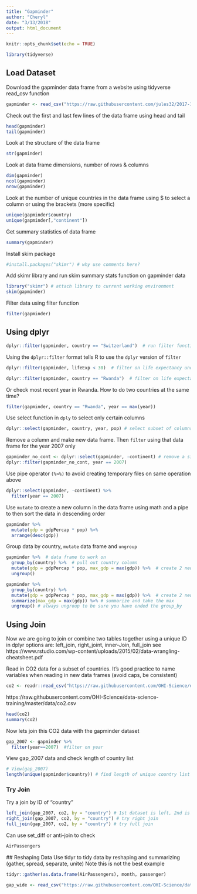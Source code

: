 ```yaml
---
title: "Gapminder"
author: "Cheryl"
date: "3/13/2018"
output: html_document
---
```


```r
knitr::opts_chunk$set(echo = TRUE)
```

```r
library(tidyverse)
```
## Load Dataset
Download the gapminder data frame from a website using tidyverse read_csv function
```r
gapminder <- read_csv("https://raw.githubusercontent.com/jules32/2017-11-30-MBARI/gh-pages/data/gapminder.csv")
```
Check out the first and last few lines of the data frame using head and tail
```r
head(gapminder)
tail(gapminder)
```
Look at the structure of the data frame
```r
str(gapminder)
```
Look at data frame dimensions, number of rows & columns
```r
dim(gapminder)
ncol(gapminder)
nrow(gapminder)
```
Look at the number of unique countries in the data frame using $ to select a column or
using the brackets (more specific)
```r
unique(gapminder$country)
unique(gapminder[,"continent"])
```
Get summary statistics of data frame
```r
summary(gapminder)
```
Install skim package
```r
#install.packages("skimr") # why use comments here?
```
Add skimr library and run skim summary stats function on gapminder data
```r
library("skimr") # attach library to current working environment
skim(gapminder)
```
Filter data using filter function
```r
filter(gapminder)
```
## Using dplyr
```r
dplyr::filter(gapminder, country == "Switzerland")  # run filter function in dplyr
```
Using the `dplyr::filter` format tells R to use the `dplyr` version of `filter`
```r
dplyr::filter(gapminder, lifeExp < 30)  # filter on life expectancy under 30
```

```r
dplyr::filter(gapminder, country == "Rwanda")  # filter on life expectancy under 30
```
Or check most recent year in Rwanda. How to do two countries at the same time? 
```r
filter(gapminder, country == "Rwanda", year == max(year))
```
Use select function in `dply` to select only certain columns
```r
dplyr::select(gapminder, country, year, pop) # select subset of columns from dataframe

```
Remove a column and make new data frame. Then `filter` using that data frame for the year 2007 only
```r
gapminder_no_cont <- dplyr::select(gapminder, -continent) # remove a single column from dataframe
dplyr::filter(gapminder_no_cont, year == 2007) 
```
Use pipe operator `(%>%)` to avoid creating temporary files on same operation above
```r
dplyr::select(gapminder, -continent) %>% 
  filter(year == 2007) 
```
Use `mutate` to create a new column in the data frame using math and a pipe to then sort the data in descending order
```r
gapminder %>%
  mutate(gdp = gdpPercap * pop) %>%
  arrange(desc(gdp))
```

Group data by country, `mutate` data frame and `ungroup`
```r
gapminder %>%  # data frame to work on
  group_by(country) %>%  # pull out country column
  mutate(gdp = gdpPercap * pop, max_gdp = max(gdp)) %>%  # create 2 new columns using mutate 
  ungroup()
```
```r
gapminder %>%
  group_by(country) %>%
  mutate(gdp = gdpPercap * pop, max_gdp = max(gdp)) %>%  # create 2 new columns using mutate 
  summarize(max_gdp = max(gdp)) %>% # summarize and take the max
  ungroup() # always ungroup to be sure you have ended the group_by
```
## Using Join
Now we are going to join or combine two tables together using a unique ID in dplyr
options are: left_join, right_joint, inner-Join, full_join
see https://www.rstudio.com/wp-content/uploads/2015/02/data-wrangling-cheatsheet.pdf

Read in CO2 data for a subset of countries. It's good practice to name variables when reading in new data frames (avoid caps, be consistent)
```r
co2 <- readr::read_csv("https://raw.githubusercontent.com/OHI-Science/data-science-training/master/data/co2.csv") 
```

https://raw.githubusercontent.com/OHI-Science/data-science-training/master/data/co2.csv
```r
head(co2)
summary(co2)
```
Now lets join this CO2 data with the gapminder dataset
```r
gap_2007 <- gapminder %>%
  filter(year==2007)  #filter on year
```
View gap_2007 data and check length of country list
```r
# View(gap_2007)
length(unique(gapminder$country)) # find length of unique country list
```
### Try Join
Try a join by ID of "country"
```r
left_join(gap_2007, co2, by = "country") # 1st dataset is left, 2nd is right
right_join(gap_2007, co2, by = "country") # try right join
full_join(gap_2007, co2, by = "country") # try full join
```
Can use set_diff or anti-join to check
```r
AirPassengers
```
 ## Reshaping Data
 Use tidyr to tidy data by reshaping and summarizing (gather, spread, separate, unite)
 Note this is not the best example  
```r
tidyr::gather(as.data.frame(AirPassengers), month, passenger)
```
```r
gap_wide <- read_csv("https://raw.githubusercontent.com/OHI-Science/data-science-training/master/data/gapminder_wide.csv")
```
 
